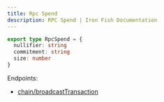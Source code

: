 ```yaml
---
title: Rpc Spend
description: RPC Spend | Iron Fish Documentation
---
```

```typescript
export type RpcSpend = {
  nullifier: string
  commitment: string
  size: number
}
```

Endpoints: 
- [chain/broadcastTransaction](/developers/documentation/rpc/chain/broadcast_transaction)